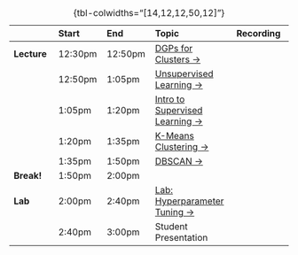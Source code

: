
| | Start | End | Topic | Recording |
|:- |:- |:- |:- |:-:|
| **Lecture** | <span class='sec-start'>12:30pm</span> | <span class='sec-p20'>12:50pm</a> | <a href="#dgps-for-clusters">DGPs for Clusters &rarr;</a> | <a id="rec-link-w07-1" href="../recordings/recording-w07s02-1.html" target="_blank" class="disabled"><i class="bi bi-film"></i></a> |
| | <span class='sec-p20'>12:50pm</span> | <span class='sec-p35'>1:05pm</a> | <a href="https://georgetown.instructure.com/courses/173310/quizzes/201583" target="_blank">Unsupervised Learning &rarr;</a> | |
| | <span class='sec-p35'>1:05pm</span> | <span class='sec-p50'>1:20pm</span> | <a href="#machine-learning">Intro to Supervised Learning &rarr;</a> | <a id="rec-link-w06-2" href="../recordings/recording-w06s02-2.html" target="_blank" class="disabled"><i class="bi bi-film"></i></a> |
| | <span class='sec-p50'>1:20pm</span> | <span class='sec-p65'>1:35pm</span> | <a href="#k-nearest-neighbors-knn">K-Means Clustering &rarr;</a> | <a id="rec-link-w07-3" href="../recordings/recording-w07s02-3.html" target="_blank" class="disabled"><i class="bi bi-film"></i></a> |
| | <span class='sec-p65'>1:35pm</span> | <span class='sec-p80'>1:50pm</span> | <a href='#na%C3%AFve-bayes-classifiers'>DBSCAN &rarr;</a> | <a href='../recordings/recording-w07s02-4.html' target='_blank' class='disabled'><i class='bi bi-film'></i></a> |
| **Break!** | <span class='sec-p80'>1:50pm</span> | <span class='sec-p90'>2:00pm</span> | | |
| **Lab** | <span class='sec-p90'>2:00pm</span> | <span class='sec-p130'>2:40pm</span> | <a href="#lab-feature-selection-in-scikit-learn">Lab: Hyperparameter Tuning &rarr;</a> | <a id="rec-link-w07-5" href="../recordings/recording-w06s02-5.html" target="_blank" class="disabled"><i class="bi bi-film"></i></a> |
| | <span class='sec-p130'>2:40pm</span> | <span class='sec-end'>3:00pm</span> | Student Presentation | |

: {tbl-colwidths="[14,12,12,50,12]"}

